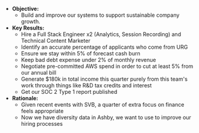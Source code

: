 * **Objective:**
    * Build and improve our systems to support sustainable company growth.
* **Key Results:**
    * Hire a Full Stack Engineer x2 (Analytics, Session Recording) and Technical Content Marketer
    * Identify an accurate percentage of applicants who come from URG
    * Ensure we stay within 5% of forecast cash burn
    * Keep bad debt expense under 2% of monthly revenue 
    * Negotiate pre-committed AWS spend in order to cut at least 5% from our annual bill
    * Generate $180k in total income this quarter purely from this team's work through things like R&D tax credits and interest
    * Get our SOC 2 Type 1 report published
* **Rationale:**
    * Given recent events with SVB, a quarter of extra focus on finance feels appropriate
    * Now we have diversity data in Ashby, we want to use to improve our hiring processes
